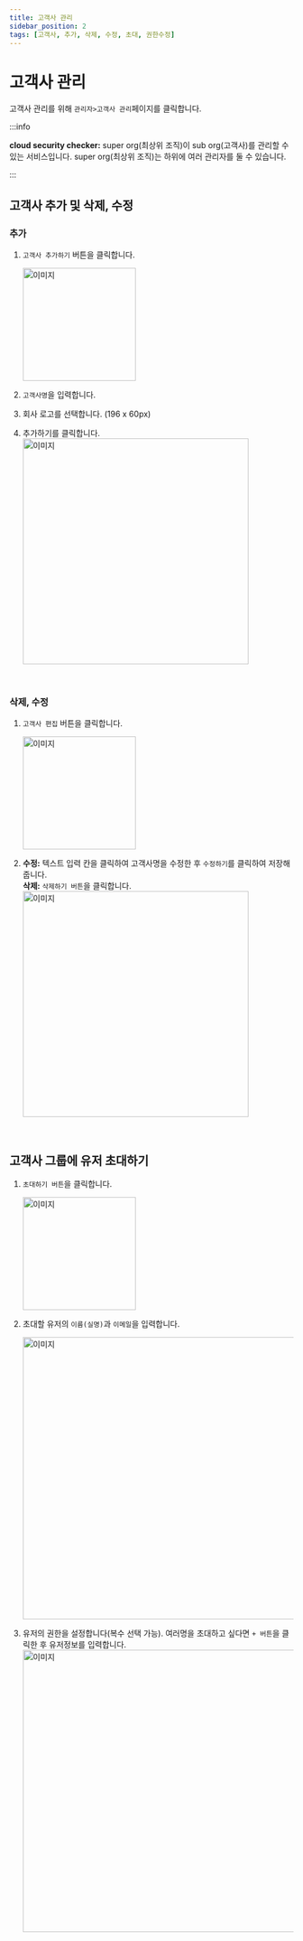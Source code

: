```yaml
---
title: 고객사 관리
sidebar_position: 2
tags: [고객사, 추가, 삭제, 수정, 초대, 권한수정]
---
```



# 고객사 관리

고객사 관리를 위해 `관리자>고객사 관리`페이지를 클릭합니다.

:::info

**cloud security checker:** super org(최상위 조직)이 sub org(고객사)를 관리할 수 있는 서비스입니다. super org(최상위 조직)는 하위에 여러 관리자를 둘 수 있습니다.

:::

## 고객사 추가 및 삭제, 수정

### 추가

1.  `고객사 추가하기` 버튼을 클릭합니다.

    <img width="200" src={admin4} alt="이미지" />

2.  `고객사명`을 입력합니다.
3.  회사 로고를 선택합니다. (196 x 60px)
4.  추가하기를 클릭합니다.
    <img width="400" src={admin5} alt="이미지" />

<p>&nbsp;</p>

### 삭제, 수정

1. `고객사 편집` 버튼을 클릭합니다.

    <img width="200" src={admin6} alt="이미지" />

2. **수정:** 텍스트 입력 칸을 클릭하여 고객사명을 수정한 후 `수정하기`를 클릭하여 저장해줍니다.<br/> **삭제:** `삭제하기 버튼`을 클릭합니다.
    <img width="400" src={admin7} alt="이미지" />

<p>&nbsp;</p>

## 고객사 그룹에 유저 초대하기

1. `초대하기 버튼`을 클릭합니다.

    <img width="200" src={admin10} alt="이미지" />

2. 초대할 유저의 `이름(실명)`과 `이메일`을 입력합니다.

    <img width="500" src={admin8} alt="이미지" />

3. 유저의 권한을 설정합니다(복수 선택 가능). 여러명을 초대하고 싶다면 `+ 버튼`을 클릭한 후 유저정보를 입력합니다.
    <img width="500" src={admin9} alt="이미지" />
